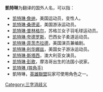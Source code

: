 '''凱特琳'''为翻译的国外人名，可以指：
* [[凯特琳·詹纳|凯特琳·詹纳]]，美国运动员，变性人。
* [[凯特琳·桑德诺|凯特琳·桑德诺]]，美国游泳运动员。
*[[凯特琳·普林格尔|凯特琳·普林格尔]]，苏格兰女子羽毛球运动员。
*[[凯特琳·夸德罗斯|凯特琳·夸德罗斯]]，巴西女子柔道运动员。
*[[凯特琳·菲茨杰拉德|凯特琳·菲茨杰拉德]]，美国演员兼编剧。
*[[凯特琳·利华娜兹|凯特琳·利华娜兹]]，美国女子游泳运动员。
*[[凯特琳·斯塔西|凯特琳·斯塔西]]，澳大利亚女演员。
*[[凯特琳·彭歌|凯特琳·彭歌]]，摩洛哥出生的法国小说家。
*[[凯特琳_(摔角手)|凯特琳 (摔角手)]]
*凱特琳，[[英雄聯盟|英雄聯盟]]玩家可使用角色之一。
[[Category:三字消歧义|Category:三字消歧义]]